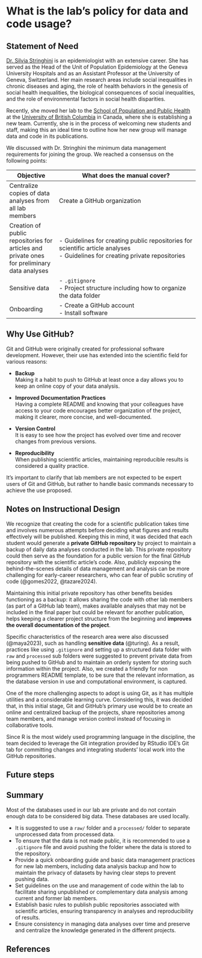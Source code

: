 # What is the lab's policy for data and code usage? {.unnumbered}  

## Statement of Need

[Dr. Silvia Stringhini](https://spph.ubc.ca/faculty/associate-professors/silvia-stringhini/) is an epidemiologist with an extensive career. She has served as the Head of the Unit of Population Epidemiology at the Geneva University Hospitals and as an Assistant Professor at the University of Geneva, Switzerland. Her main research areas include social inequalities in chronic diseases and aging, the role of health behaviors in the genesis of social health inequalities, the biological consequences of social inequalities, and the role of environmental factors in social health disparities. 

Recently, she moved her lab to the [School of Population and Public Health](https://spph.ubc.ca/) at the [University of British Columbia](https://www.ubc.ca/) in Canada, where she is establishing a new team. Currently, she is in the process of welcoming new students and staff, making this an ideal time to outline how her new group will manage data and code in its publications.  

We discussed with Dr. Stringhini the minimum data management requirements for joining the group. We reached a consensus on the following points:


| Objective | What does the manual cover? |  
| --------- | ------------------------- |  
| Centralize copies of data analyses from all lab members | Create a GitHub organization |  
| Creation of public repositories for articles and private ones for preliminary data analyses | - Guidelines for creating public repositories for scientific article analyses </br> - Guidelines for creating private repositories |  
| Sensitive data | - `.gitignore` </br> - Project structure including how to organize the data folder |  
| Onboarding | - Create a GitHub account </br> - Install software |  

## Why Use GitHub?

Git and GitHub were originally created for professional software development. However, their use has extended into the scientific field for various reasons:

- **Backup**  
Making it a habit to push to GitHub at least once a day allows you to keep an online copy of your data analysis.

- **Improved Documentation Practices**  
Having a complete README and knowing that your colleagues have access to your code encourages better organization of the project, making it clearer, more concise, and well-documented.

- **Version Control**  
It is easy to see how the project has evolved over time and recover changes from previous versions.

- **Reproducibility**  
When publishing scientific articles, maintaining reproducible results is considered a quality practice.  

It’s important to clarify that lab members are not expected to be expert users of Git and GitHub, but rather to handle basic commands necessary to achieve the use proposed.

## Notes on Instructional Design

We recognize that creating the code for a scientific publication takes time and involves numerous attempts before deciding what figures and results effectively will be published. Keeping this in mind, it was decided that each student would generate a **private GitHub repository** by project to maintain a backup of daily data analyses conducted in the lab. This private repository could then serve as the foundation for a public version for the final GitHub repository with the scientific article's code. Also, publicly exposing the behind-the-scenes details of data management and analysis can be more challenging for early-career researchers, who can fear of public scrutiny of code (@gomes2022, @tazare2024). 

Maintaining this initial private repository has other benefits besides functioning as a backup: it allows sharing the code with other lab members (as part of a GitHub lab team), makes available analyses that may not be included in the final paper but could be relevant for another publication, helps keeping a clearer project structure from the beginning and **improves the overall documentation of the project**.  

Specific characteristics of the research area were also discussed (@maya2023), such as handling **sensitive data** (@turing). As a result, practices like using `.gitignore` and setting up a structured data folder with `raw` and `processed` sub folders were suggested to prevent private data from being pushed to GitHub and to maintain an orderly system for storing such information within the project. Also, we created a friendly for non programmers README template, to be sure that the relevant information, as the database version in use and computational environment, is captured.  

One of the more challenging aspects to adopt is using Git, as it has multiple utilities and a considerable learning curve. Considering this, it was decided that, in this initial stage, Git and GitHub's primary use would be to create an online and centralized backup of the projects, share repositories among team members, and manage version control instead of focusing in collaborative tools.

Since R is the most widely used programming language in the discipline, the team decided to leverage the Git integration provided by RStudio IDE's Git tab for committing changes and integrating students' local work into the GitHub repositories.  

## Future steps

## Summary

Most of the databases used in our lab are private and do not contain enough data to be considered big data. These databases are used locally. 

- It is suggested to use a `raw/` folder and a `processed/` folder to separate unprocessed data from processed data.
- To ensure that the data is not made public, it is recommended to use a `.gitignore` file and avoid pushing the folder where the data is stored to the repository.
- Provide a quick onboarding guide and basic data management practices for new lab members, including data analysis backup and how to maintain the privacy of datasets by having clear steps to prevent pushing data.  
- Set guidelines on the use and management of code within the lab to facilitate sharing unpublished or complementary data analysis among current and former lab members.  
- Establish basic rules to publish public repositories associated with scientific articles, ensuring transparency in analyses and reproducibility of results.  
- Ensure consistency in managing data analyses over time and preserve and centralize the knowledge generated in the different projects.  

## References


